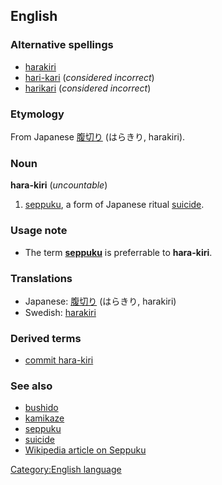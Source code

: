 ==English==

===Alternative spellings===
*[[harakiri]]
*[[hari-kari]] (''considered incorrect'')
*[[harikari]] (''considered incorrect'')

===Etymology===
From Japanese [[腹切り]] (はらきり, harakiri).

===Noun===
'''hara-kiri''' (''uncountable'')
#[[seppuku]], a form of Japanese ritual [[suicide]].

===Usage note===
*The term '''[[seppuku]]''' is preferrable to '''hara-kiri'''.

===Translations===
*Japanese: [[腹切り]] (はらきり, harakiri)
*Swedish: [[harakiri]]

===Derived terms===
*[[commit hara-kiri]]

===See also===
*[[bushido]]
*[[kamikaze]]
*[[seppuku]]
*[[suicide]]
*[[w:seppuku|Wikipedia article on Seppuku]]

[[Category:English language]]